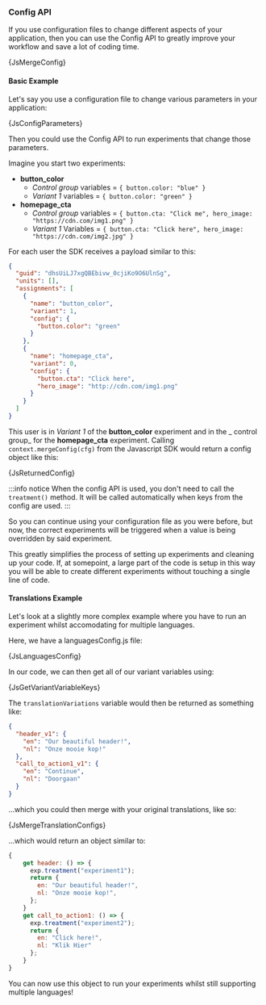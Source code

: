 

### Config API

If you use configuration files to change different aspects of your
application, then you can use the Config API to greatly improve your workflow and
save a lot of coding time.

<CodeBlock language="js">{JsMergeConfig}</CodeBlock>

#### Basic Example

Let's say you use a configuration file to change various parameters in your
application:

<CodeBlock title=".../src/homepageConfig.js" language="js">
  {JsConfigParameters}
</CodeBlock>

Then you could use the Config API to run experiments that change those parameters.

Imagine you start two experiments:

- **button_color**
  - _Control group_ variables = `{ button.color: "blue" }`
  - _Variant 1_ variables = `{ button.color: "green" }`
- **homepage_cta**
  - _Control group_ variables = `{ button.cta: "Click me", hero_image: "https://cdn.com/img1.png" }`
  - _Variant 1_ Variables = `{ button.cta: "Click here", hero_image: "https://cdn.com/img2.jpg" }`

For each user the SDK receives a payload similar to this:

<!--Must be in file, due to raw-loader json bug-->

```json
{
  "guid": "dhsUiLJ7xgQBEbivw_0cjiKo9O6UlnSg",
  "units": [],
  "assignments": [
    {
      "name": "button_color",
      "variant": 1,
      "config": {
        "button.color": "green"
      }
    },
    {
      "name": "homepage_cta",
      "variant": 0,
      "config": {
        "button.cta": "Click here",
        "hero_image": "http://cdn.com/img1.png"
      }
    }
  ]
}
```

This user is in _Variant 1_ of the **button_color** experiment and in the _
control group_ for the **homepage_cta** experiment. Calling
`context.mergeConfig(cfg)` from the Javascript SDK would return a config
object like this:

<CodeBlock language="js">{JsReturnedConfig}</CodeBlock>

:::info notice
When the config API is used, you don't need to call the `treatment()` method.
It will be called automatically when keys from the config are used.
:::

So you can continue using your configuration file as you were before, but
now, the correct experiments will be triggered when a value is being
overridden by said experiment.

This greatly simplifies the process of setting up experiments and cleaning up
your code. If, at somepoint, a large part of the code is setup in this way
you will be able to create different experiments without touching a single
line of code.

#### Translations Example

Let's look at a slightly more complex example where you have to run an experiment
whilst accomodating for multiple languages.

Here, we have a languagesConfig.js file:

<CodeBlock language="js" title=".../src/languagesConfig.js">
  {JsLanguagesConfig}
</CodeBlock>

In our code, we can then get all of our variant variables using:

<CodeBlock language="js">{JsGetVariantVariableKeys}</CodeBlock>

The `translationVariations` variable would then be returned as something like:

```json
{
  "header_v1": {
    "en": "Our beautiful header!",
    "nl": "Onze mooie kop!"
  },
  "call_to_action1_v1": {
    "en": "Continue",
    "nl": "Doorgaan"
  }
}
```

...which you could then merge with your original translations, like so:

<CodeBlock language="js">{JsMergeTranslationConfigs}</CodeBlock>

...which would return an object similar to:

```js
{
    get header: () => {
      exp.treatment("experiment1");
      return {
        en: "Our beautiful header!",
        nl: "Onze mooie kop!",
      };
    }
    get call_to_action1: () => {
      exp.treatment("experiment2");
      return {
        en: "Click here!",
        nl: "Klik Hier"
      };
    }
}
```

You can now use this object to run your experiments whilst still supporting multiple
languages!
